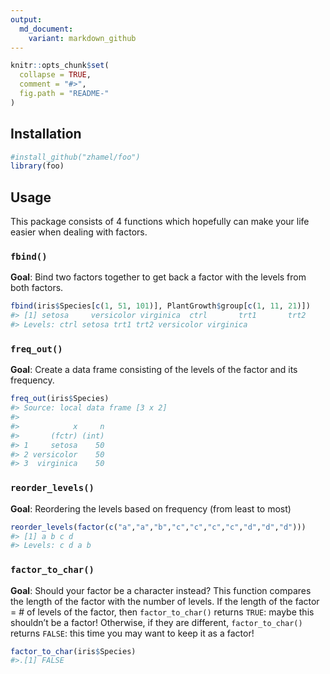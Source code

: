 ```yaml
---
output:
  md_document:
    variant: markdown_github
---
```


<!-- README.md is generated from README.Rmd. Please edit that file -->

```r
knitr::opts_chunk$set(
  collapse = TRUE,
  comment = "#>",
  fig.path = "README-"
)
```

## Installation

```r
#install_github("zhamel/foo")
library(foo)
```

## Usage

This package consists of 4 functions which hopefully can make your life easier when dealing with factors.

### `fbind()`

**Goal**: Bind two factors together to get back a factor with the levels from both factors.

```r
fbind(iris$Species[c(1, 51, 101)], PlantGrowth$group[c(1, 11, 21)])
#> [1] setosa     versicolor virginica  ctrl       trt1       trt2      
#> Levels: ctrl setosa trt1 trt2 versicolor virginica
```

### `freq_out()`

**Goal**: Create a data frame consisting of the levels of the factor and its frequency.

```r
freq_out(iris$Species)
#> Source: local data frame [3 x 2]
#> 
#>            x     n
#>       (fctr) (int)
#> 1     setosa    50
#> 2 versicolor    50
#> 3  virginica    50
```

### `reorder_levels()`

**Goal**: Reordering the levels based on frequency (from least to most)

```r
reorder_levels(factor(c("a","a","b","c","c","c","c","d","d","d")))
#> [1] a b c d
#> Levels: c d a b
```

### `factor_to_char()`

**Goal**: Should your factor be a character instead? This function compares the length of the factor with the number of levels. If the length of the factor = # of levels of the factor, then `factor_to_char()` returns `TRUE`: maybe this shouldn't be a factor! Otherwise, if they are different, `factor_to_char()` returns `FALSE`: this time you may want to keep it as a factor!

```r
factor_to_char(iris$Species)
#>.[1] FALSE
```

